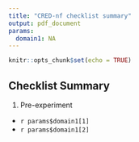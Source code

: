 ```yaml
---
title: "CRED-nf checklist summary"
output: pdf_document
params:
  domain1: NA
---
```


```r
knitr::opts_chunk$set(echo = TRUE)
```


## Checklist Summary

1. Pre-experiment
  + `r params$domain1[1]`
  + `r params$domain1[2]`

